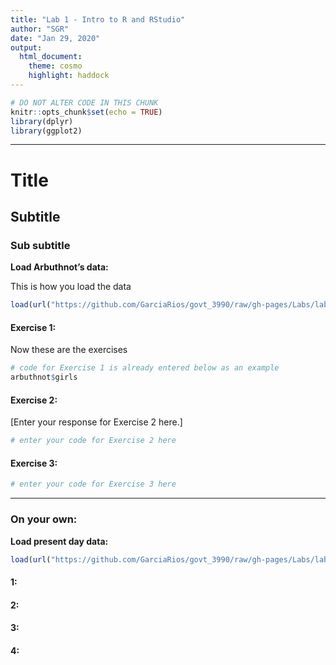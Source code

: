 ```yaml
---
title: "Lab 1 - Intro to R and RStudio"
author: "SGR"
date: "Jan 29, 2020"
output:
  html_document:
    theme: cosmo
    highlight: haddock
---
```


```r
# DO NOT ALTER CODE IN THIS CHUNK
knitr::opts_chunk$set(echo = TRUE)
library(dplyr)
library(ggplot2)
```

* * *

# Title

## Subtitle

### Sub subtitle


**Load Arbuthnot's data: **

This is how you load the data
```r
load(url("https://github.com/GarciaRios/govt_3990/raw/gh-pages/Labs/lab1/Data/arbuthnot.RData"))
```







#### Exercise 1: 

Now these are the exercises


```r
# code for Exercise 1 is already entered below as an example
arbuthnot$girls
```

#### Exercise 2:

[Enter your response for Exercise 2 here.]

```r
# enter your code for Exercise 2 here
```

#### Exercise 3:

```r
# enter your code for Exercise 3 here
```

* * *

### On your own:

**Load present day data: **
```r
load(url("https://github.com/GarciaRios/govt_3990/raw/gh-pages/Labs/lab1/Data/present.RData"))
```

#### 1:


#### 2:


#### 3:


#### 4:





